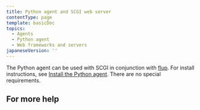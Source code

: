 ```yaml
---
title: Python agent and SCGI web server
contentType: page
template: basicDoc
topics:
  - Agents
  - Python agent
  - Web frameworks and servers
japaneseVersion: ''
---
```


The Python agent can be used with SCGI in conjunction with [flup](https://pypi.python.org/pypi/flup). For install instructions, see [Install the Python agent](/docs/agents/python-agent/installation-configuration/python-agent-installation). There are no special requirements.

## For more help

